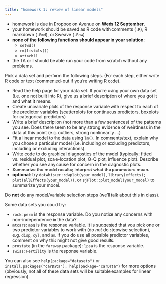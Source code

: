 ```yaml
---
title: "homework 1: review of linear models"
---
```


- homework is due in Dropbox on Avenue on **Weds 12 September**.
- your homework should be saved as R code with comments (`.R`), R markdown (`.Rmd`), or Sweave (`.Rnw`)
- **none of the following functions should appear in your solution**:
    - `setwd()`
    - `rm(list=ls())`
	- `attach()`
- the TA or I should be able run your code from scratch without any problems.

Pick a data set and perform the following steps. (For each step, either write R code or text (commented-out if you're writing R code).

- Read the help page for your data set. If you're using your own data set (i.e. one not built into R), give us a brief description of where you got it and what it means.
- Create univariate plots of the response variable with respect to each of the predictor variables (scatterplots for continuous predictors, boxplots for categorical predictors)
- Write a brief description (not more than a few sentences) of the patterns you see. Does there seem to be any strong evidence of weirdness in the data at this point (e.g. outliers, strong nonlinearity ...)
- Fit a linear model to the data using `lm()`. In comments/text, explain why you chose a particular model (i.e. including or excluding predictors, including or excluding interactions).
- Write code to do graphical diagnostics of the model (typically: fitted vs. residual plot, scale-location plot, Q-Q plot, influence plot). Describe whether you see any cause for concern in the diagnostic plots.
- Summarize the model results; interpret what the parameters mean.
- **optional**: try `dotwhisker::dwplot(your_model)`, `library(effects); plot(allEffects(your_model))`, or `sjPlot::plot_model(your_model)` to summarize your model.

Do **not** do any model/variable selection steps (we'll talk about this in class).

Some data sets you could try:

- `rock`: `perm` is the response variable. Do you notice any concerns with non-independence in the data?
- `mtcars`: `mpg` is the response variable. It is suggested that you pick one or two predictor variables to work with (do *not* do stepwise selection), e.g. `disp`, `cyl`, and `am`. If you do use all possible predictor variables, comment on why this might not give good results.
- `prostate` (in the `faraway` package): `lpsa` is the response variable.
- `swiss`: `Fertility` is the response variable.

You can also see `help(package="datasets")` or `install.packages("carData"); help(package="carData")` for more options (obviously, not all of these data sets will be suitable examples for linear regression).
